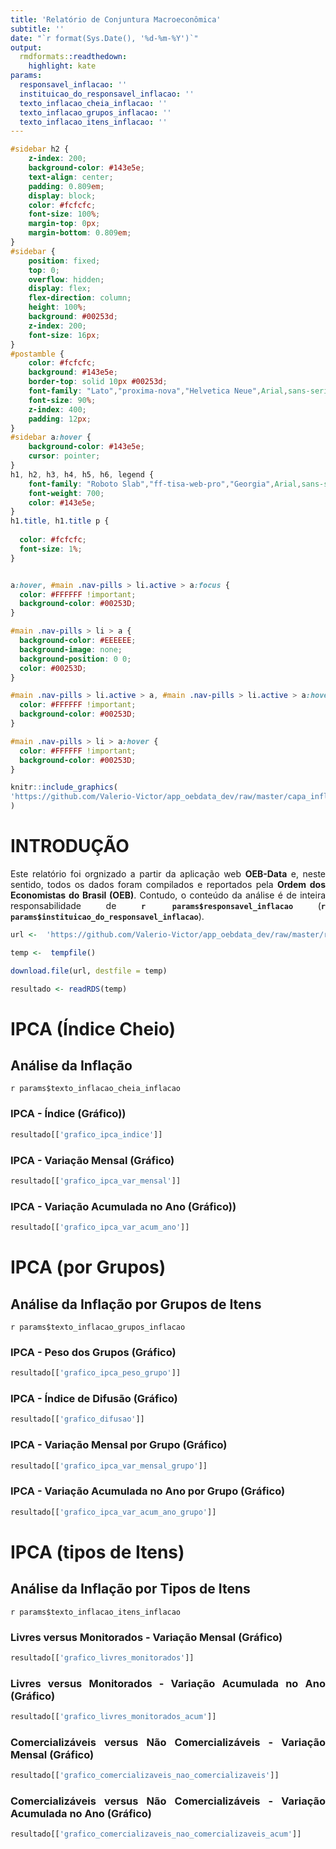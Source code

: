```yaml
---
title: 'Relatório de Conjuntura Macroeconômica'
subtitle: ''
date: "`r format(Sys.Date(), '%d-%m-%Y')`"
output:
  rmdformats::readthedown:
    highlight: kate
params:
  responsavel_inflacao: ''
  instituicao_do_responsavel_inflacao: ''
  texto_inflacao_cheia_inflacao: ''
  texto_inflacao_grupos_inflacao: ''
  texto_inflacao_itens_inflacao: ''
---
```


```css
#sidebar h2 {
    z-index: 200;
    background-color: #143e5e;
    text-align: center;
    padding: 0.809em;
    display: block;
    color: #fcfcfc;
    font-size: 100%;
    margin-top: 0px;
    margin-bottom: 0.809em;
}
#sidebar {
    position: fixed;
    top: 0;
    overflow: hidden;
    display: flex;
    flex-direction: column;
    height: 100%;
    background: #00253d;
    z-index: 200;
    font-size: 16px;
}
#postamble {
    color: #fcfcfc;
    background: #143e5e;
    border-top: solid 10px #00253d;
    font-family: "Lato","proxima-nova","Helvetica Neue",Arial,sans-serif;
    font-size: 90%;
    z-index: 400;
    padding: 12px;
}
#sidebar a:hover {
    background-color: #143e5e;
    cursor: pointer;
}
h1, h2, h3, h4, h5, h6, legend {
    font-family: "Roboto Slab","ff-tisa-web-pro","Georgia",Arial,sans-serif;
    font-weight: 700;
    color: #143e5e;
}
h1.title, h1.title p {
  
  color: #fcfcfc;
  font-size: 1%;
}


a:hover, #main .nav-pills > li.active > a:focus {
  color: #FFFFFF !important;
  background-color: #00253D;
}

#main .nav-pills > li > a {
  background-color: #EEEEEE;
  background-image: none;
  background-position: 0 0;
  color: #00253D;
}

#main .nav-pills > li.active > a, #main .nav-pills > li.active > a:hover, #main .nav-pills > li.active > a:focus {
  color: #FFFFFF !important;
  background-color: #00253D;
}

#main .nav-pills > li > a:hover {
  color: #FFFFFF !important;
  background-color: #00253D;
}
```

```r
knitr::include_graphics(
'https://github.com/Valerio-Victor/app_oebdata_dev/raw/master/capa_inflacao.png'
)
```

# INTRODUÇÃO

<div style="text-align: justify">

Este relatório foi orgnizado a partir da aplicação web **OEB-Data** e, 
neste sentido, todos os dados foram compilados e reportados pela **Ordem dos 
Economistas do Brasil (OEB)**. Contudo, o conteúdo da análise é de inteira 
responsabilidade de **`r params$responsavel_inflacao`** 
(**`r params$instituicao_do_responsavel_inflacao`**).

```r
url <-  'https://github.com/Valerio-Victor/app_oebdata_dev/raw/master/resultados_inflacao.rds'

temp <-  tempfile()

download.file(url, destfile = temp)

resultado <- readRDS(temp)
```

# IPCA (Índice Cheio)

## Análise da Inflação {.tabset .tabset-fade .tabset-pills}

`r params$texto_inflacao_cheia_inflacao`

### IPCA - Índice (Gráfico))

```r
resultado[['grafico_ipca_indice']]
```

### IPCA - Variação Mensal (Gráfico)

```r
resultado[['grafico_ipca_var_mensal']]
```

### IPCA - Variação Acumulada no Ano (Gráfico))

```r
resultado[['grafico_ipca_var_acum_ano']]
```


# IPCA (por Grupos)

## Análise da Inflação por Grupos de Itens {.tabset .tabset-fade .tabset-pills}

`r params$texto_inflacao_grupos_inflacao`

### IPCA - Peso dos Grupos (Gráfico)

```r
resultado[['grafico_ipca_peso_grupo']]
```

### IPCA - Índice de Difusão (Gráfico)

```r
resultado[['grafico_difusao']]
```

### IPCA - Variação Mensal por Grupo (Gráfico)

```r
resultado[['grafico_ipca_var_mensal_grupo']]
```

### IPCA - Variação Acumulada no Ano por Grupo (Gráfico)

```r
resultado[['grafico_ipca_var_acum_ano_grupo']]
```

# IPCA (tipos de Itens)

## Análise da Inflação por Tipos de Itens {.tabset .tabset-fade .tabset-pills}

`r params$texto_inflacao_itens_inflacao`

### Livres versus Monitorados - Variação Mensal (Gráfico)

```r
resultado[['grafico_livres_monitorados']]
```

### Livres versus Monitorados - Variação Acumulada no Ano (Gráfico)

```r
resultado[['grafico_livres_monitorados_acum']]
```

### Comercializáveis versus Não Comercializáveis - Variação Mensal (Gráfico)

```r
resultado[['grafico_comercializaveis_nao_comercializaveis']]
```

### Comercializáveis versus Não Comercializáveis - Variação Acumulada no Ano (Gráfico)

```r
resultado[['grafico_comercializaveis_nao_comercializaveis_acum']]
```



























